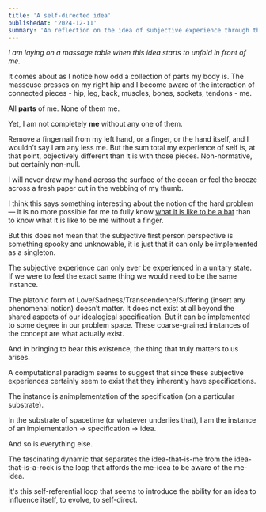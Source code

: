 ```yaml
---
title: 'A self-directed idea'
publishedAt: '2024-12-11'
summary: 'An reflection on the idea of subjective experience through the lens of computation'
---
```


_I am laying on a massage table when this idea starts to unfold in front of me._

It comes about as I notice how odd a collection of parts my body is. The masseuse presses on my right hip and I become aware of the interaction of connected pieces - hip, leg, back, muscles, bones, sockets, tendons - me.

All **parts** of me. None of them me.

Yet, I am not completely **me** without any one of them.

Remove a fingernail from my left hand, or a finger, or the hand itself, and I wouldn’t say I am any less me. But the sum total my experience of self is, at that point, objectively different than it is with those pieces. Non-normative, but certainly non-null.

I will never draw my hand across the surface of the ocean or feel the breeze across a fresh paper cut in the webbing of my thumb.

I think this says something interesting about the notion of the hard problem — it is no more possible for me to fully know [what it is like to be a bat](https://www.sas.upenn.edu/~cavitch/pdf-library/Nagel_Bat.pdf) than to know what it is like to be me without a finger.

But this does not mean that the subjective first person perspective is something spooky and unknowable, it is just that it can only be implemented as a singleton.

The subjective experience can only ever be experienced in a unitary state. If we were to feel the exact same thing we would need to be the same instance.

The platonic form of Love/Sadness/Transcendence/Suffering (insert any phenomenal notion) doesn’t matter. It does not exist at all beyond the shared aspects of our idealogical specification. But it can be implemented to some degree in our problem space. These coarse-grained instances of the concept are what actually exist.

And in bringing to bear this existence, the thing that truly matters to us arises.

A computational paradigm seems to suggest that since these subjective experiences certainly seem to exist that they inherently have specifications.

The instance is animplementation of the specification (on a particular substrate).

In the substrate of spacetime (or whatever underlies that), I am the instance of an implementation -> specification -> idea.

And so is everything else.

The fascinating dynamic that separates the idea-that-is-me from the idea-that-is-a-rock is the loop that affords the me-idea to be aware of the me-idea.

It's this self-referential loop that seems to introduce the ability for an idea to influence itself, to evolve, to self-direct.
